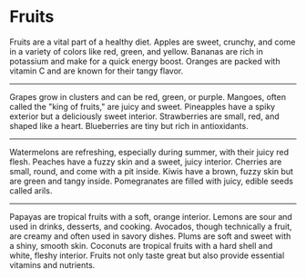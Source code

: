 # Fruits

Fruits are a vital part of a healthy diet.
Apples are sweet, crunchy, and come in a variety of colors like red, green, and yellow.
Bananas are rich in potassium and make for a quick energy boost.
Oranges are packed with vitamin C and are known for their tangy flavor.

---

Grapes grow in clusters and can be red, green, or purple.
Mangoes, often called the "king of fruits," are juicy and sweet.
Pineapples have a spiky exterior but a deliciously sweet interior.
Strawberries are small, red, and shaped like a heart.
Blueberries are tiny but rich in antioxidants.

---

Watermelons are refreshing, especially during summer, with their juicy red flesh.
Peaches have a fuzzy skin and a sweet, juicy interior.
Cherries are small, round, and come with a pit inside.
Kiwis have a brown, fuzzy skin but are green and tangy inside.
Pomegranates are filled with juicy, edible seeds called arils.

---

Papayas are tropical fruits with a soft, orange interior.
Lemons are sour and used in drinks, desserts, and cooking.
Avocados, though technically a fruit, are creamy and often used in savory dishes.
Plums are soft and sweet with a shiny, smooth skin.
Coconuts are tropical fruits with a hard shell and white, fleshy interior.
Fruits not only taste great but also provide essential vitamins and nutrients.